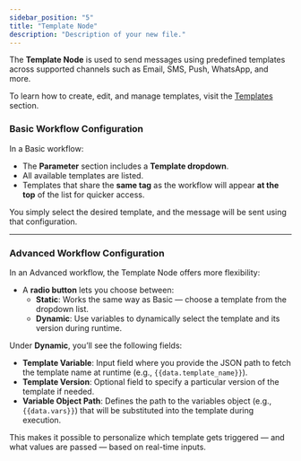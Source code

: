 ```yaml
---
sidebar_position: "5"
title: "Template Node"
description: "Description of your new file."
---
```


The **Template Node** is used to send messages using predefined templates across supported channels such as Email, SMS, Push, WhatsApp, and more.

To learn how to create, edit, and manage templates, visit the [Templates](TemplatesOverview) section.

### Basic Workflow Configuration

In a Basic workflow:

- The **Parameter** section includes a **Template dropdown**.
- All available templates are listed.
- Templates that share the **same tag** as the workflow will appear **at the top** of the list for quicker access.

You simply select the desired template, and the message will be sent using that configuration.

---

### Advanced Workflow Configuration

In an Advanced workflow, the Template Node offers more flexibility:

- A **radio button** lets you choose between:
  - **Static**: Works the same way as Basic — choose a template from the dropdown list.
  - **Dynamic**: Use variables to dynamically select the template and its version during runtime.

Under **Dynamic**, you’ll see the following fields:

- **Template Variable**: Input field where you provide the JSON path to fetch the template name at runtime (e.g., `{{data.template_name}}`).
- **Template Version**: Optional field to specify a particular version of the template if needed.
- **Variable Object Path**: Defines the path to the variables object (e.g., `{{data.vars}}`) that will be substituted into the template during execution.

This makes it possible to personalize which template gets triggered — and what values are passed — based on real-time inputs.